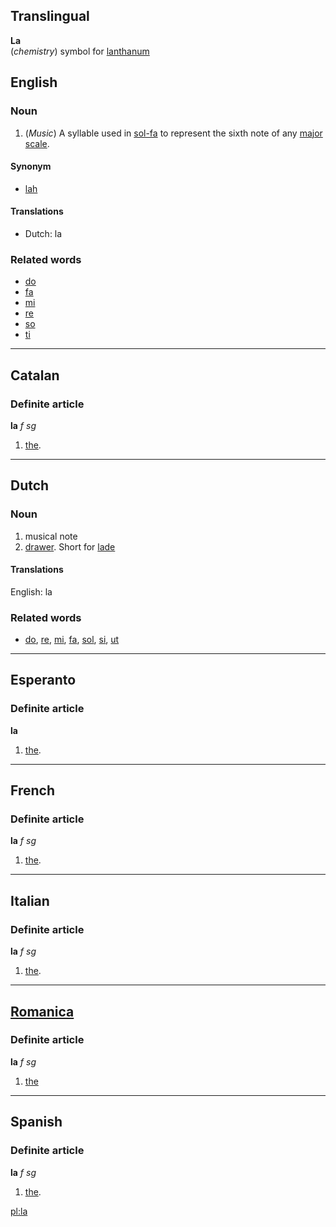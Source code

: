 ==Translingual==
'''La'''<br>(''chemistry'') symbol for [[lanthanum]]

==English==
===Noun===

#(''Music'') A syllable used in [[sol-fa]] to represent the sixth note of any [[major scale]].

====Synonym====
*[[lah]]

====Translations====
*Dutch: la

===Related words===
*[[do]]
*[[fa]]
*[[mi]]
*[[re]]
*[[so]]
*[[ti]]

----

==Catalan==
===Definite article===
'''la''' ''f sg''

#[[the]].

----
==Dutch==
===Noun===

#musical note
#[[drawer]]. Short for [[lade]]

====Translations====
English: la

===Related words===
*[[do]], [[re]], [[mi]], [[fa]], [[sol]], [[si]], [[ut]]

----

==Esperanto==
===Definite article===
'''la'''

#[[the]].

----

==French==
===Definite article===
'''la''' ''f sg''

#[[the]].

----

==Italian==
===Definite article===
'''la''' ''f sg''

#[[the]].

----

==[[Romanica]]==

===Definite article===
'''la''' ''f'' ''sg''

#[[the]]

----

==Spanish==
===Definite article===
'''la''' ''f sg''

#[[the]].

[[pl:la]]